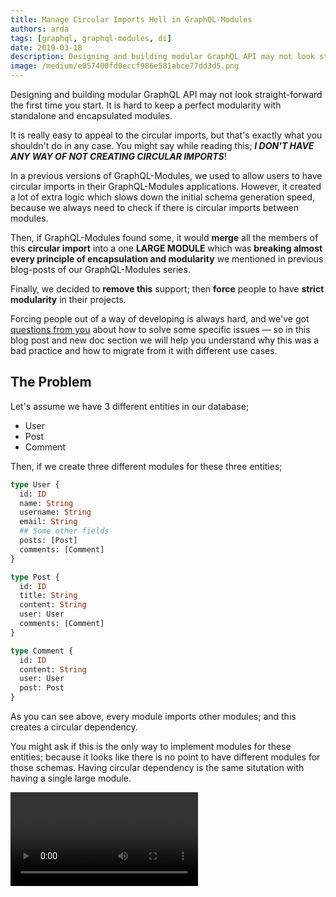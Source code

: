 ```yaml
---
title: Manage Circular Imports Hell in GraphQL-Modules
authors: arda
tags: [graphql, graphql-modules, di]
date: 2019-03-18
description: Designing and building modular GraphQL API may not look straight-forward. It is hard to keep a perfect modularity with standalone and encapsulated modules.
image: /medium/e057400fd0eccf986e581abce77dd3d5.png
---
```


Designing and building modular GraphQL API may not look straight-forward the first time you start.
It is hard to keep a perfect modularity with standalone and encapsulated modules.

It is really easy to appeal to the circular imports, but that's exactly what you shouldn't do in any
case. You might say while reading this; **_I DON'T HAVE ANY WAY OF NOT CREATING CIRCULAR IMPORTS_**!

In a previous versions of GraphQL-Modules, we used to allow users to have circular imports in their
GraphQL-Modules applications. However, it created a lot of extra logic which slows down the initial
schema generation speed, because we always need to check if there is circular imports between
modules.

Then, if GraphQL-Modules found some, it would **merge** all the members of this **circular import**
into a one **LARGE MODULE** which was **breaking almost every principle of encapsulation and
modularity** we mentioned in previous blog-posts of our GraphQL-Modules series.

Finally, we decided to **remove this** support; then **force** people to have **strict modularity**
in their projects.

<LinkPreview link="/blog/modular-encapsulation-graphql-modules" />

Forcing people out of a way of developing is always hard, and we've got
[questions from you](https://github.com/Urigo/graphql-modules/issues/317) about how to solve some
specific issues — so in this blog post and new doc section we will help you understand why this was
a bad practice and how to migrate from it with different use cases.

## The Problem

Let's assume we have 3 different entities in our database;

- User
- Post
- Comment

Then, if we create three different modules for these three entities;

```graphql
type User {
  id: ID
  name: String
  username: String
  email: String
  ## Some other fields
  posts: [Post]
  comments: [Comment]
}
```

```graphql
type Post {
  id: ID
  title: String
  content: String
  user: User
  comments: [Comment]
}
```

```graphql
type Comment {
  id: ID
  content: String
  user: User
  post: Post
}
```

As you can see above, every module imports other modules; and this creates a circular dependency.

You might ask if this is the only way to implement modules for these entities; because it looks like
there is no point to have different modules for those schemas. Having circular dependency is the
same situtation with having a single large module.

<Video src="/medium/ae9bf1b1b35e64c8839b3508064f3115.webm" />

## How to Solve

Let's see what we have in terms of relationship; - `User` doesn't depend on `Post` and `Comment` -
`Post` doesn't depend on `Comment`.

- `Comment` depends on `User` and `Post`, because it has `userId` and `postId` fields - `Post` also
  depends on `User` because it has `userId` field

So let's create modules in that way,

```graphql
type User {
  id: ID
  name: String
  username: String
  email: String
  ## Some other fields
}
```

```graphql
type Post {
  id: ID
  title: String
  content: String
  user: User
}
extend type User {
  posts: [Post]
}
```

```graphql
type Comment {
  id: ID
  content: String
  user: User
  post: Post
}
extend type Post {
  comments: [Comment]
}
extend type User {
  comments: [Comment]
}
```

> Using this approach, you will have standalone modules; otherwise will create a big module which
> contains all of them like we used to handle circular deps in this way (**merging all circular
> imports**).

Also `extend` says that it needs a main definition from imported modules which makes the connection
more readable in terms of entity relations.

---

## All Posts about GraphQL Modules

- [GraphQL Modules — Feature based GraphQL Modules at scale](/blog/graphql-modules)
- [Why is True Modular Encapsulation So Important in Large-Scale GraphQL Projects?](/blog/modular-encapsulation-graphql-modules)
- [Why did we implement our own Dependency Injection library for GraphQL-Modules?](/blog/dependency-injection-library-in-graphql-modules)
- [Scoped Providers in GraphQL-Modules Dependency Injection](/blog/graphql-modules-scoped-providers)
- [Writing a GraphQL TypeScript project w/ GraphQL-Modules and GraphQL-Code-Generator](/blog/graphql-typescript-modules-codegen)
- [Authentication and Authorization in GraphQL (and how GraphQL-Modules can help)](/blog/graphql-modules-auth)
- [Authentication with AccountsJS & GraphQL Modules](/blog/accountsjs-graphql-modules)
- [Manage Circular Imports Hell with GraphQL-Modules](/blog/manage-circular-imports-hell-in-graphql-modules)
